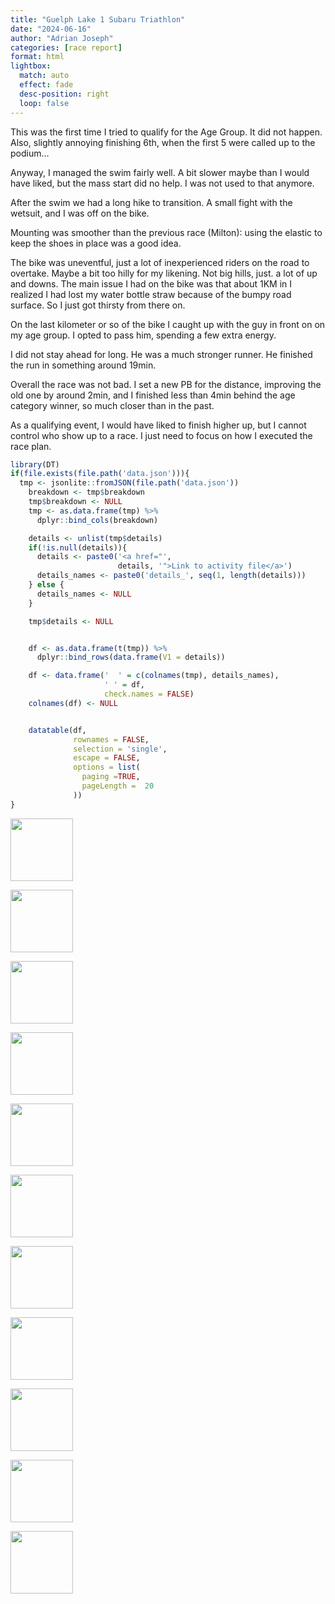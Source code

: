 ```yaml
---
title: "Guelph Lake 1 Subaru Triathlon"
date: "2024-06-16"
author: "Adrian Joseph"
categories: [race report]
format: html
lightbox:
  match: auto
  effect: fade
  desc-position: right
  loop: false
---
```


This was the first time I tried to qualify for the Age Group. It did not happen. Also, slightly annoying finishing 6th, when the first 5 were called up to the podium...

Anyway, I managed the swim fairly well. A bit slower maybe than I would have liked, but the mass start did no help. I was not used to that anymore.

After the swim we had a long hike to transition. A small fight with the wetsuit, and I was off on the bike.

Mounting was smoother than the previous race (Milton): using the  elastic to keep the shoes in place was a good idea.

The bike was uneventful, just a lot of inexperienced riders on the road to overtake. Maybe a bit too hilly for my likening. Not big hills, just. a lot of up and downs.
The main issue I had on the bike was that about 1KM in I realized I had lost my water bottle straw because of the bumpy road surface. So I just got thirsty from there on.

On the last kilometer or so of the bike I caught up with the guy in front on on my age group. I opted to pass him, spending a few extra energy.

I did not stay ahead for long. He was a much stronger runner. He finished the run in something around 19min.

Overall the race was not bad. I set a new PB for the distance, improving the old one by around 2min, and I finished less than 4min behind the age category winner, so much closer than in the past.

As a qualifying event, I would have liked to finish higher up, but I cannot control who show up to a race. I just need to focus on how I executed the race plan.

```r
library(DT)
if(file.exists(file.path('data.json'))){
  tmp <- jsonlite::fromJSON(file.path('data.json'))
    breakdown <- tmp$breakdown
    tmp$breakdown <- NULL
    tmp <- as.data.frame(tmp) %>%
      dplyr::bind_cols(breakdown)

    details <- unlist(tmp$details)
    if(!is.null(details)){
      details <- paste0('<a href="',
                        details, '">Link to activity file</a>')
      details_names <- paste0('details_', seq(1, length(details)))
    } else {
      details_names <- NULL
    }

    tmp$details <- NULL


    df <- as.data.frame(t(tmp)) %>%
      dplyr::bind_rows(data.frame(V1 = details))

    df <- data.frame('  ' = c(colnames(tmp), details_names),
                     ' ' = df,
                     check.names = FALSE)
    colnames(df) <- NULL


    datatable(df,
              rownames = FALSE,
              selection = 'single',
              escape = FALSE,
              options = list(
                paging =TRUE,
                pageLength =  20
              ))
}
```





::: {layout-ncol=4}
![](img_modal/00.png){ width="100" group="hi" }

![](img_modal/01.png){ width="100" group="hi" }

![](img_modal/01a.png){ width="100" group="hi" }

![](img_modal/01b.png){ width="100" group="hi" }

![](img_modal/01c.png){ width="100" group="hi" }

![](img_modal/03.png){ width="100" group="hi" }

![](img_modal/10.png){ width="100" group="hi" }

![](img_modal/14.png){ width="100" group="hi" }

![](img_modal/22.png){ width="100" group="hi" }

![](img_modal/24.png){ width="100" group="hi" }

![](img_modal/28.png){ width="100" group="hi" }


:::
